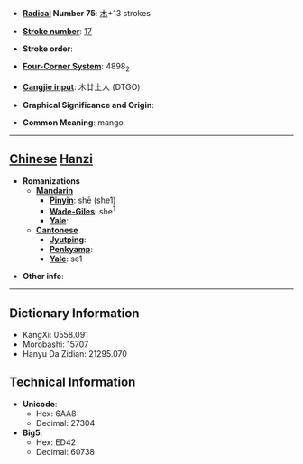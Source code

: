 * '''[[Wiktionary:Chinese radical index| Radical]] Number 75''': [[Wiktionary:Chinese radical index 木|木]]+13 strokes

* '''[[Wiktionary:Chinese total strokes index|Stroke number]]''': [[Wiktionary:Chinese total strokes index 17|17]]

* '''Stroke order''': 

* '''[[Wiktionary:Chinese four corner index|Four-Corner System]]''': 4898<sub>2</sub>

* '''[[Wiktionary:Chinese Cangjie index|Cangjie input]]''': 木廿土人 (DTGO)

* '''Graphical Significance and Origin''': 

* '''Common Meaning''': mango

----

== [[Chinese]] [[Hanzi]] ==

* '''Romanizations'''
** '''[[Mandarin]]'''
*** '''[[Pinyin]]''': shē (she1)
*** '''[[Wade-Giles]]''': she<sup>1</sup>
*** '''[[Yale]]''': 
** '''[[Cantonese]]'''
*** '''[[Jyutping]]''':
*** '''[[Penkyamp]]''': 
*** '''[[Yale]]''': se1

* '''Other info''': 

----

== Dictionary Information ==

* KangXi: 0558.091
* Morobashi: 15707
* Hanyu Da Zidian: 21295.070

== Technical Information ==

* '''Unicode''':
** Hex: 6AA8
** Decimal: 27304
* '''Big5''':
** Hex: ED42
** Decimal: 60738